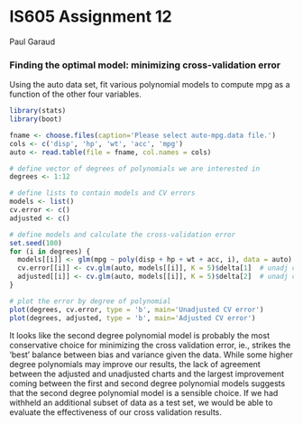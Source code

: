 # IS605 Assignment 12
Paul Garaud


### Finding the optimal model: minimizing cross-validation error
Using the auto data set, fit various polynomial models to compute mpg as a function of the other four variables.

```r
library(stats)
library(boot)

fname <- choose.files(caption='Please select auto-mpg.data file.')
cols <- c('disp', 'hp', 'wt', 'acc', 'mpg')
auto <- read.table(file = fname, col.names = cols)

# define vector of degrees of polynomials we are interested in
degrees <- 1:12

# define lists to contain models and CV errors
models <- list()
cv.error <- c()
adjusted <- c()

# define models and calculate the cross-validation error
set.seed(100)
for (i in degrees) {
  models[[i]] <- glm(mpg ~ poly(disp + hp + wt + acc, i), data = auto)
  cv.error[[i]] <- cv.glm(auto, models[[i]], K = 5)$delta[1]  # unadj cv error
  adjusted[[i]] <- cv.glm(auto, models[[i]], K = 5)$delta[2]  # unadj cv error
}

# plot the error by degree of polynomial
plot(degrees, cv.error, type = 'b', main='Unadjusted CV error')
plot(degrees, adjusted, type = 'b', main='Adjusted CV error')
```

It looks like the second degree polynomial model is probably the most conservative choice for minimizing the cross validation error, ie., strikes the 'best' balance between bias and variance given the data. While some higher degree polynomials may improve our results, the lack of agreement between the adjusted and unadjusted charts and the largest improvement coming between the first and second degree polynomial models suggests that the second degree polynomial model is a sensible choice. If we had withheld an additional subset of data as a test set, we would be able to evaluate the effectiveness of our cross validation results.